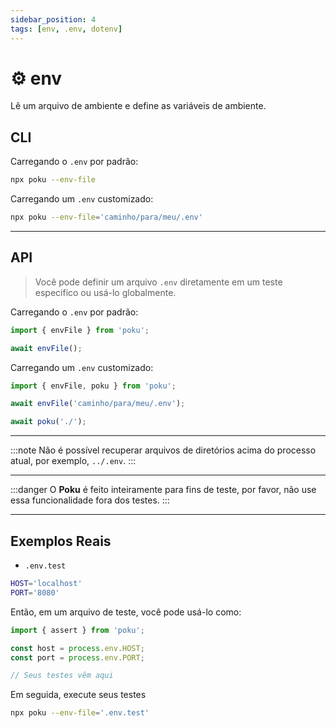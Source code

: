 ```yaml
---
sidebar_position: 4
tags: [env, .env, dotenv]
---
```


# ⚙️ env

Lê um arquivo de ambiente e define as variáveis de ambiente.

## CLI

Carregando o `.env` por padrão:


```sh
npx poku --env-file
```

Carregando um `.env` customizado:

```sh
npx poku --env-file='caminho/para/meu/.env'
```

<hr />

## API

> Você pode definir um arquivo `.env` diretamente em um teste especifico ou usá-lo globalmente.

Carregando o `.env` por padrão:

```ts
import { envFile } from 'poku';

await envFile();
```

Carregando um `.env` customizado:

```ts
import { envFile, poku } from 'poku';

await envFile('caminho/para/meu/.env');

await poku('./');
```

<hr />

:::note
Não é possível recuperar arquivos de diretórios acima do processo atual, por exemplo, `../.env`.
:::

<hr />

:::danger
O **Poku** é feito inteiramente para fins de teste, por favor, não use essa funcionalidade fora dos testes.
:::

<hr />

## Exemplos Reais

- `.env.test`

```sh
HOST='localhost'
PORT='8080'
```

Então, em um arquivo de teste, você pode usá-lo como:

```js
import { assert } from 'poku';

const host = process.env.HOST;
const port = process.env.PORT;

// Seus testes vêm aqui
```

Em seguida, execute seus testes

```sh
npx poku --env-file='.env.test'
```
